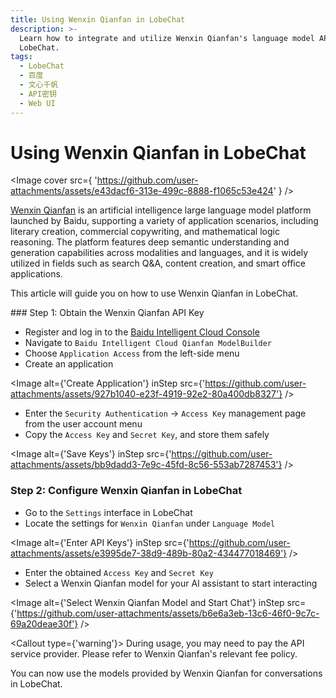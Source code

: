 ```yaml
---
title: Using Wenxin Qianfan in LobeChat
description: >-
  Learn how to integrate and utilize Wenxin Qianfan's language model APIs in
  LobeChat.
tags:
  - LobeChat
  - 百度
  - 文心千帆
  - API密钥
  - Web UI
---
```


# Using Wenxin Qianfan in LobeChat

<Image
  cover
  src={
'https://github.com/user-attachments/assets/e43dacf6-313e-499c-8888-f1065c53e424'
}
/>

[Wenxin Qianfan](https://qianfan.cloud.baidu.com/) is an artificial intelligence large language model platform launched by Baidu, supporting a variety of application scenarios, including literary creation, commercial copywriting, and mathematical logic reasoning. The platform features deep semantic understanding and generation capabilities across modalities and languages, and it is widely utilized in fields such as search Q\&A, content creation, and smart office applications.

This article will guide you on how to use Wenxin Qianfan in LobeChat.

<Steps>
  ### Step 1: Obtain the Wenxin Qianfan API Key

  - Register and log in to the [Baidu Intelligent Cloud Console](https://console.bce.baidu.com/)
  - Navigate to `Baidu Intelligent Cloud Qianfan ModelBuilder`
  - Choose `Application Access` from the left-side menu
  - Create an application

  <Image alt={'Create Application'} inStep src={'https://github.com/user-attachments/assets/927b1040-e23f-4919-92e2-80a400db8327'} />

  - Enter the `Security Authentication` -> `Access Key` management page from the user account menu
  - Copy the `Access Key` and `Secret Key`, and store them safely

  <Image alt={'Save Keys'} inStep src={'https://github.com/user-attachments/assets/bb9dadd3-7e9c-45fd-8c56-553ab7287453'} />

  ### Step 2: Configure Wenxin Qianfan in LobeChat

  - Go to the `Settings` interface in LobeChat
  - Locate the settings for `Wenxin Qianfan` under `Language Model`

  <Image alt={'Enter API Keys'} inStep src={'https://github.com/user-attachments/assets/e3995de7-38d9-489b-80a2-434477018469'} />

  - Enter the obtained `Access Key` and `Secret Key`
  - Select a Wenxin Qianfan model for your AI assistant to start interacting

  <Image alt={'Select Wenxin Qianfan Model and Start Chat'} inStep src={'https://github.com/user-attachments/assets/b6e6a3eb-13c6-46f0-9c7c-69a20deae30f'} />

  <Callout type={'warning'}>
    During usage, you may need to pay the API service provider. Please refer to Wenxin Qianfan's relevant fee policy.
  </Callout>
</Steps>

You can now use the models provided by Wenxin Qianfan for conversations in LobeChat.
